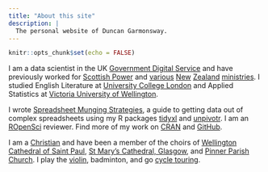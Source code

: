 ```yaml
---
title: "About this site"
description: |
  The personal website of Duncan Garmonsway.
---
```


```r
knitr::opts_chunk$set(echo = FALSE)
```

I am a data scientist in the UK [Government Digital
Service](https://gds.blog.gov.uk/) and have previously worked for [Scottish
Power](https://www.scottishpower.co.uk/) and
[various](https://www.mbie.govt.nz/) [New](http://www.police.govt.nz/)
[Zealand](http://www.nzdf.mil.nz/) [ministries](https://www.justice.govt.nz/).
I studied English Literature at [University College
London](https://www.ucl.ac.uk/) and Applied Statistics at [Victoria University
of Wellington](https://www.victoria.ac.nz/).

I wrote [Spreadsheet Munging
Strategies](https://nacnudus.github.io/spreadsheet-munging-strategies), a guide
to getting data out of complex spreadsheets using my R packages
[tidyxl](https://nacnudus.github.io/tidyxl) and
[unpivotr](https://nacnudus.github.io/unpivotr).  I am an
[ROpenSci](https://ropensci.org/about/) reviewer.  Find more of my work on
[CRAN](ftp://cran.r-project.org/pub/R/web/checks/check_results_nacnudus_at_gmail.com.html)
and [GitHub](https://github.com/nacnudus/).

I am a [Christian](https://www.churchofengland.org/our-faith/what-we-believe)
and have been a member of the choirs of [Wellington Cathedral of Saint
Paul](https://www.wellingtoncathedral.org.nz/), [St Mary's Cathedral,
Glasgow](https://thecathedral.org.uk/), and [Pinner Parish
Church](https://www.pinnerparishchurch.org.uk/).  I play the
[violin](https://www.facebook.com/groups/amorchuk/), badminton, and go [cycle
touring](https://www.crazyguyonabike.com/).
